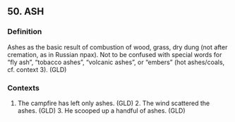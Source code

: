 ## 50. ASH
### Definition
Ashes as the basic result of combustion of wood, grass, dry dung (not after cremation, as in Russian прах). Not to be confused with special words for “fly ash”, “tobacco ashes”, “volcanic ashes”, or “embers” (hot ashes/coals, cf. context 3). (GLD)

### Contexts
1. The campfire has left only ashes. (GLD) 2. The wind scattered the ashes. (GLD) 3. He scooped up a handful of ashes. (GLD)

